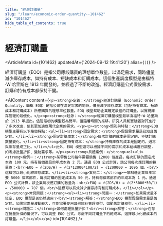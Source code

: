 ```yaml
---
title: "經濟訂購量"
slug: "/learn/economic-order-quantity--101462"
id: "101462"
hide_table_of_contents: true
---
```



# 經濟訂購量

<ArticleMeta id={101462} updatedAt={'2024-09-12 19:41:20'} alias={`[]`} />
<div className='border-solid border-b border-t-0 my-4 border-[var(--ifm-color-gray-300)]' />

經濟訂購量（EOQ）是指公司應該購買的理想單位數量，以滿足需求，同時儘量減少庫存成本，如持有成本、短缺成本和訂購成本。這個生產調度模型是由福特·W·哈里斯在 1913 年開發的，並經過了不斷的改進。經濟訂購量公式假設需求、訂購和持有成本都保持不變。

<AIContent content={`<p><strong>定義：</strong>經濟訂購量（Economic Order Quantity，簡稱 EOQ）是指公司在滿足需求的同時，儘量減少庫存成本（包括持有成本、短缺成本和訂購成本）所應購買的理想單位數量。EOQ 模型幫助企業確定最佳的訂購量，以實現庫存管理的最優化。</p><p><strong>起源：</strong>經濟訂購量模型最早由福特·W·哈里斯於 1913 年提出。儘管最初的模型較為簡單，但隨着時間的推移，研究人員和實踐者對其進行了多次改進，使其更加適應現代企業的需求。</p><p><strong>類別與特點：</strong>EOQ 模型主要有以下幾個特點：<ul><li><strong>固定需求：</strong>假設需求量是已知且恆定的。</li><li><strong>固定訂購成本：</strong>每次訂購的成本是固定的，不隨訂購數量變化。</li><li><strong>固定持有成本：</strong>持有庫存的成本是固定的，通常與庫存量成正比。</li></ul>此外，EOQ 模型還可以根據不同的需求和成本結構進行調整，如考慮批量折扣、變動需求等。</p><p><strong>具體案例：</strong><ol><li><strong>案例一：</strong>某零售公司每年需要銷售 12000 個產品，每次訂購的固定成本為 100 元，持有每個產品的年成本為 2 元。通過 EOQ 公式計算，該公司每次應訂購的數量為：<br/>EOQ = √(2DS/H) = √(2*12000*100/2) = √1200000 = 1095 個。<br/>這樣可以最小化總庫存成本。</li><li><strong>案例二：</strong>一家制造企業每年需要 5000 個零部件，每次訂購的固定成本為 50 元，持有每個零部件的年成本為 1 元。通過 EOQ 公式計算，該企業每次應訂購的數量為：<br/>EOQ = √(2DS/H) = √(2*5000*50/1) = √500000 = 707 個。<br/>這樣可以有效減少庫存持有和訂購成本。</li></ol></p><p><strong>常見問題：</strong><ul><li><strong>問題一：</strong>如果需求量不恆定，EOQ 模型是否仍然適用？<br/><strong>解答：</strong>EOQ 模型假設需求量是恆定的。如果需求量波動較大，可能需要使用其他庫存管理模型，如動態訂購模型。</li><li><strong>問題二：</strong>如何處理批量折扣？<br/><strong>解答：</strong>在存在批量折扣的情況下，可以調整 EOQ 公式，考慮不同訂購量下的總成本，選擇最小化總成本的訂購量。</li></ul></p>`} id={101462} />
